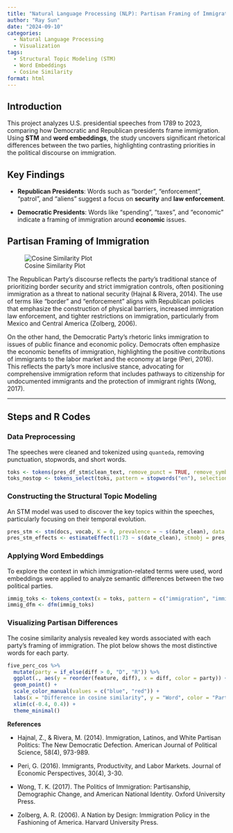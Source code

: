 ```yaml
---
title: "Natural Language Processing (NLP): Partisan Framing of Immigration in U.S. Presidential Speeches"
author: "Ray Sun"
date: "2024-09-10"
categories:
  - Natural Language Processing
  - Visualization
tags:
  - Structural Topic Modeling (STM)
  - Word Embeddings
  - Cosine Similarity
format: html
---
```


## Introduction

This project analyzes U.S. presidential speeches from 1789 to 2023, comparing how Democratic and Republican presidents frame immigration. Using **STM** and **word embeddings**, the study uncovers significant rhetorical differences between the two parties, highlighting contrasting priorities in the political discourse on immigration.

## Key Findings

- **Republican Presidents**: Words such as "border", "enforcement", "patrol", and "aliens" suggest a focus on **security** and **law enforcement**.

- **Democratic Presidents**: Words like "spending", "taxes", and "economic" indicate a framing of immigration around **economic** issues.

## Partisan Framing of Immigration
![Cosine Similarity Plot](immigrant.png)

The Republican Party’s discourse reflects the party’s traditional stance of prioritizing border security and strict immigration controls, often positioning immigration as a threat to national security (Hajnal & Rivera, 2014). The use of terms like "border" and "enforcement" aligns with Republican policies that emphasize the construction of physical barriers, increased immigration law enforcement, and tighter restrictions on immigration, particularly from Mexico and Central America (Zolberg, 2006).

On the other hand, the Democratic Party’s rhetoric links immigration to issues of public finance and economic policy. Democrats often emphasize the economic benefits of immigration, highlighting the positive contributions of immigrants to the labor market and the economy at large (Peri, 2016). This reflects the party’s more inclusive stance, advocating for comprehensive immigration reform that includes pathways to citizenship for undocumented immigrants and the protection of immigrant rights (Wong, 2017).

---

## Steps and R Codes

### Data Preprocessing
The speeches were cleaned and tokenized using `quanteda`, removing punctuation, stopwords, and short words.

```r
toks <- tokens(pres_df_stm$clean_text, remove_punct = TRUE, remove_symbols = TRUE)
toks_nostop <- tokens_select(toks, pattern = stopwords("en"), selection = "remove", min_nchar = 3)
```
### Constructing the Structural Topic Modeling
An STM model was used to discover the key topics within the speeches, particularly focusing on their temporal evolution.

```r
pres_stm <- stm(docs, vocab, K = 0, prevalence = ~ s(date_clean), data = meta, init.type = "Spectral")
pres_stm_effects <- estimateEffect(1:73 ~ s(date_clean), stmobj = pres_stm, metadata = meta, uncertainty = "None")
```

### Applying Word Embeddings
To explore the context in which immigration-related terms were used, word embeddings were applied to analyze semantic differences between the two political parties.

```r
immig_toks <- tokens_context(x = toks, pattern = c("immigration", "immigrants"), window = 8L)
immig_dfm <- dfm(immig_toks)
```

### Visualizing Partisan Differences
The cosine similarity analysis revealed key words associated with each party’s framing of immigration. The plot below shows the most distinctive words for each party.

```r
five_perc_cos %>%
  mutate(party = if_else(diff > 0, "D", "R")) %>%
  ggplot(., aes(y = reorder(feature, diff), x = diff, color = party)) +
  geom_point() +
  scale_color_manual(values = c("blue", "red")) +
  labs(x = "Difference in cosine similarity", y = "Word", color = "Party") +
  xlim(c(-0.4, 0.4)) +
  theme_minimal()
```

**References**

- Hajnal, Z., & Rivera, M. (2014). Immigration, Latinos, and White Partisan Politics: The New Democratic Defection. American Journal of Political Science, 58(4), 973-989.

- Peri, G. (2016). Immigrants, Productivity, and Labor Markets. Journal of Economic Perspectives, 30(4), 3-30.

- Wong, T. K. (2017). The Politics of Immigration: Partisanship, Demographic Change, and American National Identity. Oxford University Press.

- Zolberg, A. R. (2006). A Nation by Design: Immigration Policy in the Fashioning of America. Harvard University Press.
